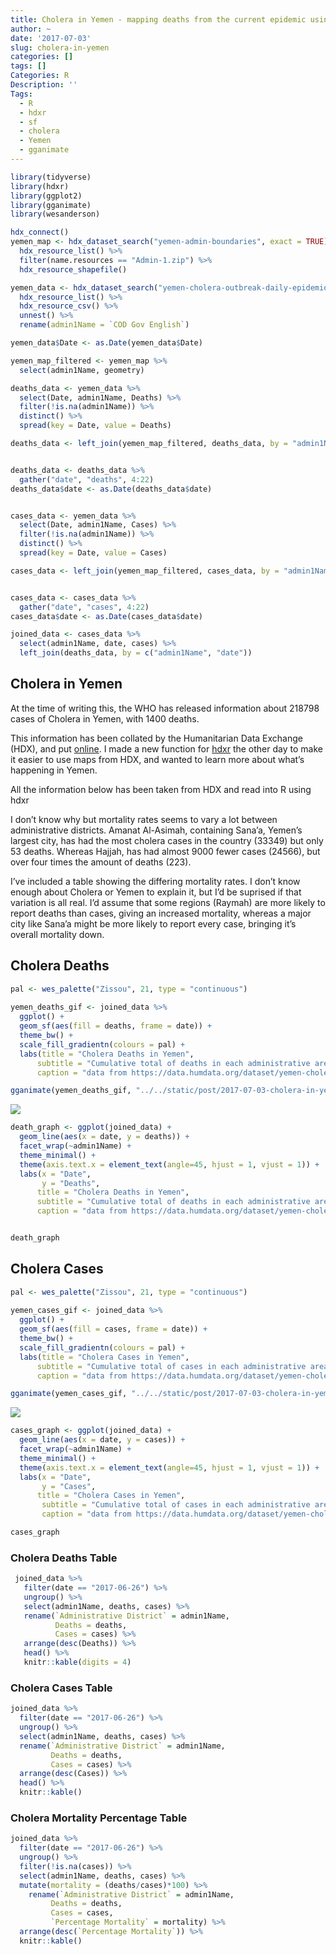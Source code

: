 ```yaml
---
title: Cholera in Yemen - mapping deaths from the current epidemic using HDX in R
author: ~
date: '2017-07-03'
slug: cholera-in-yemen
categories: []
tags: []
Categories: R
Description: ''
Tags: 
  - R
  - hdxr
  - sf
  - cholera
  - Yemen
  - gganimate
---
```


```r
library(tidyverse)
library(hdxr)
library(ggplot2)
library(gganimate)
library(wesanderson)
```

```r
hdx_connect()
yemen_map <- hdx_dataset_search("yemen-admin-boundaries", exact = TRUE) %>%
  hdx_resource_list() %>%
  filter(name.resources == "Admin-1.zip") %>%
  hdx_resource_shapefile() 

yemen_data <- hdx_dataset_search("yemen-cholera-outbreak-daily-epidemiology-update", exact = TRUE) %>%
  hdx_resource_list() %>%
  hdx_resource_csv() %>%
  unnest() %>%
  rename(admin1Name = `COD Gov English`)

yemen_data$Date <- as.Date(yemen_data$Date)
```

```r
yemen_map_filtered <- yemen_map %>%
  select(admin1Name, geometry)
```

```r
deaths_data <- yemen_data %>%
  select(Date, admin1Name, Deaths) %>%
  filter(!is.na(admin1Name)) %>% 
  distinct() %>%
  spread(key = Date, value = Deaths)

deaths_data <- left_join(yemen_map_filtered, deaths_data, by = "admin1Name")


deaths_data <- deaths_data %>%
  gather("date", "deaths", 4:22)
deaths_data$date <- as.Date(deaths_data$date)


cases_data <- yemen_data %>%
  select(Date, admin1Name, Cases) %>%
  filter(!is.na(admin1Name)) %>%
  distinct() %>%
  spread(key = Date, value = Cases)

cases_data <- left_join(yemen_map_filtered, cases_data, by = "admin1Name")


cases_data <- cases_data %>%
  gather("date", "cases", 4:22)
cases_data$date <- as.Date(cases_data$date)
```

```r
joined_data <- cases_data %>%
  select(admin1Name, date, cases) %>%
  left_join(deaths_data, by = c("admin1Name", "date"))
```

## Cholera in Yemen

At the time of writing this, the WHO has released information about 218798 cases of Cholera in Yemen, with 1400 deaths.

This information has been collated by the Humanitarian Data Exchange (HDX), and put [online](https://data.humdata.org/dataset/yemen-cholera-outbreak-daily-epidemiology-update). I made a new function for [hdxr](callumgwtaylor.github.io/hdxr) the other day to make it easier to use maps from HDX, and wanted to learn more about what's happening in Yemen.

All the information below has been taken from HDX and read into R using hdxr

I don't know why but mortality rates seems to vary a lot between administrative districts. Amanat Al-Asimah, containing Sana'a, Yemen's largest city, has had the most cholera cases in the country (33349) but only 53 deaths. Whereas Hajjah, has had almost 9000 fewer cases (24566), but over four times the amount of deaths (223).

I've included a table showing the differing mortality rates. I don't know enough about Cholera or Yemen to explain it, but I'd be suprised if that variation is all real. I'd assume that some regions (Raymah) are more likely to report deaths than cases, giving an increased mortality, whereas a major city like Sana'a might be more likely to report every case, bringing it's overall mortality down.

## Cholera Deaths

```r
pal <- wes_palette("Zissou", 21, type = "continuous")
  
yemen_deaths_gif <- joined_data %>%
  ggplot() +
  geom_sf(aes(fill = deaths, frame = date)) +
  theme_bw() +
  scale_fill_gradientn(colours = pal) +
  labs(title = "Cholera Deaths in Yemen",
      subtitle = "Cumulative total of deaths in each administrative area",
      caption = "data from https://data.humdata.org/dataset/yemen-cholera-outbreak-daily-epidemiology-update")

gganimate(yemen_deaths_gif, "../../static/post/2017-07-03-cholera-in-yemen-mapping-deaths-from-the-current-epidemic_files/figure-html/yemen_deaths_gif.gif", ani.width=1000, ani.height=500)
```

![](/post/2017-07-03-cholera-in-yemen-mapping-deaths-from-the-current-epidemic_files/figure-html/yemen_deaths_gif.gif)



```r
death_graph <- ggplot(joined_data) +
  geom_line(aes(x = date, y = deaths)) +
  facet_wrap(~admin1Name) +
  theme_minimal() + 
  theme(axis.text.x = element_text(angle=45, hjust = 1, vjust = 1)) +
  labs(x = "Date",
       y = "Deaths",
      title = "Cholera Deaths in Yemen",
      subtitle = "Cumulative total of deaths in each administrative area",
      caption = "data from https://data.humdata.org/dataset/yemen-cholera-outbreak-daily-epidemiology-update")


death_graph
```

## Cholera Cases

```r
pal <- wes_palette("Zissou", 21, type = "continuous")
  
yemen_cases_gif <- joined_data %>%
  ggplot() +
  geom_sf(aes(fill = cases, frame = date)) +
  theme_bw() +
  scale_fill_gradientn(colours = pal) +
  labs(title = "Cholera Cases in Yemen",
      subtitle = "Cumulative total of cases in each administrative area",
      caption = "data from https://data.humdata.org/dataset/yemen-cholera-outbreak-daily-epidemiology-update")

gganimate(yemen_cases_gif, "../../static/post/2017-07-03-cholera-in-yemen-mapping-deaths-from-the-current-epidemic_files/figure-html/yemen_cases_gif.gif", ani.width=1000, ani.height=500)
```

![](/post/2017-07-03-cholera-in-yemen-mapping-deaths-from-the-current-epidemic_files/figure-html/yemen_cases_gif.gif)

```r
cases_graph <- ggplot(joined_data) +
  geom_line(aes(x = date, y = cases)) +
  facet_wrap(~admin1Name) +
  theme_minimal() +
  theme(axis.text.x = element_text(angle=45, hjust = 1, vjust = 1)) +
  labs(x = "Date",
       y = "Cases",
      title = "Cholera Cases in Yemen",
       subtitle = "Cumulative total of cases in each administrative area",
       caption = "data from https://data.humdata.org/dataset/yemen-cholera-outbreak-daily-epidemiology-update")

cases_graph
```

### Cholera Deaths Table

```r
 joined_data %>%
   filter(date == "2017-06-26") %>%
   ungroup() %>%
   select(admin1Name, deaths, cases) %>%
   rename(`Administrative District` = admin1Name,
          Deaths = deaths,
          Cases = cases) %>%
   arrange(desc(Deaths)) %>%
   head() %>%
   knitr::kable(digits = 4)
```


### Cholera Cases Table

```r
joined_data %>%
  filter(date == "2017-06-26") %>%
  ungroup() %>%
  select(admin1Name, deaths, cases) %>%
  rename(`Administrative District` = admin1Name,
         Deaths = deaths,
         Cases = cases) %>%
  arrange(desc(Cases)) %>%
  head() %>%
  knitr::kable()
```

### Cholera Mortality Percentage Table

```r
joined_data %>%
  filter(date == "2017-06-26") %>%
  ungroup() %>%
  filter(!is.na(cases)) %>%
  select(admin1Name, deaths, cases) %>%
  mutate(mortality = (deaths/cases)*100) %>%
    rename(`Administrative District` = admin1Name,
         Deaths = deaths,
         Cases = cases,
         `Percentage Mortality` = mortality) %>%
  arrange(desc(`Percentage Mortality`)) %>%
  knitr::kable()
```

